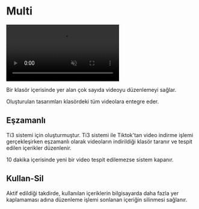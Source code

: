 # Multi

<video autoPlay muted loop controls>
  <source src="/multi.mp4" type="video/mp4" />
  Your browser does not support the video tag.
</video>


Bir klasör içerisinde yer alan çok sayıda videoyu düzenlemeyi sağlar.

Oluşturulan tasarımları klasördeki tüm videolara entegre eder.

## Eşzamanlı

Ti3 sistemi için oluşturmuştur. Ti3 sistemi ile Tiktok'tan video indirme işlemi gerçekleşirken eşzamanlı olarak videoların 
indirildiği klasör taranır ve tespit edilen içerikler düzenlenir.

10 dakika içerisinde yeni bir video tespit edilemezse sistem kapanır.

## Kullan-Sil

Aktif edildiği takdirde, kullanılan içeriklerin bilgisayarda daha fazla yer kaplamaması adına düzenleme işlemi sonlanan içeriğin silinmesi sağlanır.